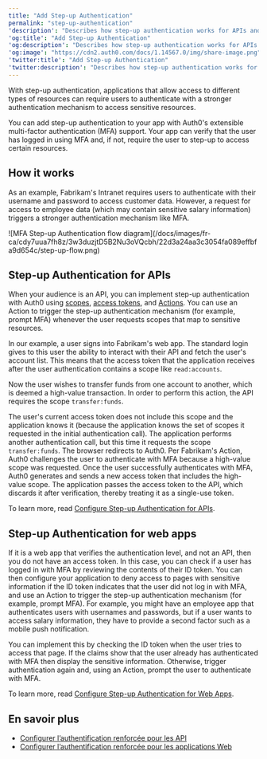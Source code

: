 ```yaml
---
title: "Add Step-up Authentication"
permalink: "step-up-authentication"
'description': "Describes how step-up authentication works for APIs and web apps to verify that the user has logged in using MFA and if not, require the user to step-up to access certain resources."
'og:title': "Add Step-up Authentication"
'og:description': "Describes how step-up authentication works for APIs and web apps to verify that the user has logged in using MFA and if not, require the user to step-up to access certain resources."
'og:image': "https://cdn2.auth0.com/docs/1.14567.0/img/share-image.png"
'twitter:title': "Add Step-up Authentication"
'twitter:description': "Describes how step-up authentication works for APIs and web apps to verify that the user has logged in using MFA and if not, require the user to step-up to access certain resources."
---
```


With step-up authentication, applications that allow access to different types of resources can require users to authenticate with a stronger authentication mechanism to access sensitive resources.

You can add step-up authentication to your app with Auth0's extensible <Tooltip href="/docs/docs/fr-ca/glossary?term=multifactor-authentication" tip="Authentification multifacteur (MFA)
Processus d’authentification de l’utilisateur qui utilise un facteur en plus du nom d’utilisateur et du mot de passe, tel qu’un code par SMS." cta="Voir le glossaire">multi-factor authentication</Tooltip> (MFA) support. Your app can verify that the user has logged in using MFA and, if not, require the user to step-up to access certain resources.

## How it works

As an example, Fabrikam's Intranet requires users to authenticate with their username and password to access customer data. However, a request for access to employee data (which may contain sensitive salary information) triggers a stronger authentication mechanism like MFA.

<Frame>![MFA Step-up Authentication flow diagram](/docs/images/fr-ca/cdy7uua7fh8z/3w3duzjtD5B2Nu3oVQcbh/22d3a24aa3c3054fa089effbfa9d654c/step-up-flow.png)</Frame>

## Step-up Authentication for APIs

When your <Tooltip data-tooltip-id="react-containers-DefinitionTooltip-1" tip="">audience</Tooltip> is an API, you can implement step-up authentication with Auth0 using [scopes](/docs/fr-ca/get-started/apis/scopes), [access tokens](/docs/fr-ca/secure/tokens/access-tokens), and [Actions](/docs/fr-ca/customize/actions). You can use an Action to trigger the step-up authentication mechanism (for example, prompt MFA) whenever the user requests scopes that map to sensitive resources.

In our example, a user signs into Fabrikam's web app. The standard login gives to this user the ability to interact with their API and fetch the user's account list. This means that the <Tooltip href="/docs/docs/fr-ca/glossary?term=access-token" tip="Jeton d’accès
Identifiant d’autorisation, sous la forme d’une chaîne opaque ou d’un JWT, utilisé pour accéder à une API." cta="Voir le glossaire">access token</Tooltip> that the application receives after the user authentication contains a scope like `read:accounts`.

Now the user wishes to transfer funds from one account to another, which is deemed a high-value transaction. In order to perform this action, the API requires the scope `transfer:funds`.

The user's current access token does not include this scope and the application knows it (because the application knows the set of scopes it requested in the initial authentication call). The application performs another authentication call, but this time it requests the scope `transfer:funds`. The browser redirects to Auth0. Per Fabrikam's Action, Auth0 challenges the user to authenticate with MFA because a high-value scope was requested. Once the user successfully authenticates with MFA, Auth0 generates and sends a new access token that includes the high-value scope. The application passes the access token to the API, which discards it after verification, thereby treating it as a single-use token.

To learn more, read [Configure Step-up Authentication for APIs](/docs/fr-ca/secure/multi-factor-authentication/step-up-authentication/configure-step-up-authentication-for-apis).

## Step-up Authentication for web apps

If it is a web app that verifies the authentication level, and not an API, then you do not have an access token. In this case, you can check if a user has logged in with MFA by reviewing the contents of their <Tooltip href="/docs/docs/fr-ca/glossary?term=id-token" tip="Jeton d’ID
Identifiant conçu pour le client lui-même, et non pour l’accès à une ressource." cta="Voir le glossaire">ID token</Tooltip>. You can then configure your application to deny access to pages with sensitive information if the ID token indicates that the user did not log in with MFA, and use an Action to trigger the step-up authentication mechanism (for example, prompt MFA). For example, you might have an employee app that authenticates users with usernames and passwords, but if a user wants to access salary information, they have to provide a second factor such as a mobile push notification.

You can implement this by checking the ID token when the user tries to access that page. If the claims show that the user already has authenticated with MFA then display the sensitive information. Otherwise, trigger authentication again and, using an Action, prompt the user to authenticate with MFA.

To learn more, read [Configure Step-up Authentication for Web Apps](/docs/fr-ca/secure/multi-factor-authentication/step-up-authentication/configure-step-up-authentication-for-web-apps).

## En savoir plus

* [Configurer l’authentification renforcée pour les API](/docs/fr-ca/secure/multi-factor-authentication/step-up-authentication/configure-step-up-authentication-for-apis)
* [Configurer l’authentification renforcée pour les applications Web](/docs/fr-ca/secure/multi-factor-authentication/step-up-authentication/configure-step-up-authentication-for-web-apps)